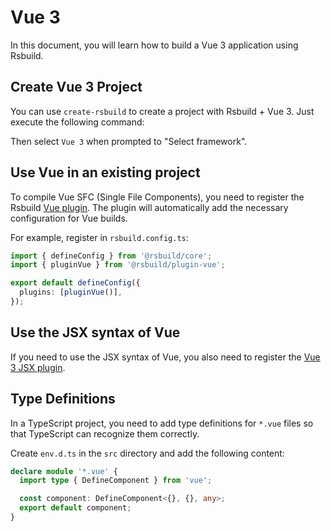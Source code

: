 # Vue 3

In this document, you will learn how to build a Vue 3 application using Rsbuild.

## Create Vue 3 Project

You can use `create-rsbuild` to create a project with Rsbuild + Vue 3. Just execute the following command:


<PackageManagerTabs command="create rsbuild@latest" />

Then select `Vue 3` when prompted to "Select framework".

## Use Vue in an existing project

To compile Vue SFC (Single File Components), you need to register the Rsbuild [Vue plugin](/plugins/list/plugin-vue). The plugin will automatically add the necessary configuration for Vue builds.

For example, register in `rsbuild.config.ts`:

```ts title="rsbuild.config.ts"
import { defineConfig } from '@rsbuild/core';
import { pluginVue } from '@rsbuild/plugin-vue';

export default defineConfig({
  plugins: [pluginVue()],
});
```

## Use the JSX syntax of Vue

If you need to use the JSX syntax of Vue, you also need to register the [Vue 3 JSX plugin](/plugins/list/plugin-vue-jsx).

## Type Definitions

In a TypeScript project, you need to add type definitions for `*.vue` files so that TypeScript can recognize them correctly.

Create `env.d.ts` in the `src` directory and add the following content:

```ts title="src/env.d.ts"
declare module '*.vue' {
  import type { DefineComponent } from 'vue';

  const component: DefineComponent<{}, {}, any>;
  export default component;
}
```


<DeployApp />

